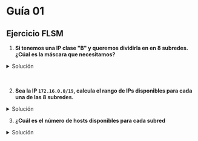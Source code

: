 # Guía 01

## Ejercicio FLSM

1. **Si tenemos una IP clase "B" y queremos dividirla en en 8 subredes. ¿Cúal es la máscara que necesitamos?**

<details>
    <summary>Solución</summary>

1. Como la IP es clase "B", la estructura inicial de la máscara es la siguiente:

||Máscara|
|---|---|
|Binario|11111111.11111111.00000000.00000000|
|Decimal|255.255.0.0|

2. Queremos agregar 8 subredes, por lo que debemos encontrar un valor `n` (número de bits) tal que

$$
\begin{aligned}
    2^n \ge 8
\end{aligned}
$$

3. El valor encontrado es `n = 3`. Esto quiere decir que se cambian 3 bits de la máscara de 0 a 1

||Máscara|
|---|---|
|Antes (binario)|11111111.11111111.00000000.00000000|
|Ahora (binario)|11111111.11111111.11100000.00000000|
|Ahora (decimal)|255.255.224.0|

$\therefore$ La máscara que necesitamos para dividir una IP de clase "B" en 8 subredes, es `255.255.224.0`. También se puede responder `/19` (número de bits)
</details><br/><br/>

2. **Sea la IP `172.16.0.0/19`, calcula el rango de IPs disponibles para cada una de las 8 subredes.**

<details>
    <summary>Solución</summary>

1. Se calcula el **salto** entre subredes, según la siguiente expresión:

$$
\begin{aligned}
    salto = 256 - valor\,octeto\,subred
\end{aligned}
$$

2. De la pregunta 1, se obtiene que el valor del octeto de subred es `224`

3. $salto = (256-224) = 32$

4. Se agregan las **direcciones para las 8 subredes** (en saltos de 32)

|Subred|Dirección Subred|Primera IP útil|Última IP útil|Broadcast|
|---|---|---|---|---|
|1|172.16.0.0||||
|2|172.16.32.0||||
|3|172.16.64.0||||
|4|172.16.96.0||||
|5|172.16.128.0||||
|6|172.16.160.0||||
|7|172.16.192.0||||
|8|172.16.224.0||||
    
5. Se agrega la **Primera IP útil** para cada subred

|Subred|Dirección Subred|Primera IP útil|Última IP útil|Broadcast|
|---|---|---|---|---|
|1|172.16.0.0|172.16.0.1|||
|2|172.16.32.0|172.16.32.1|||
|3|172.16.64.0|172.16.64.1|||
|4|172.16.96.0|172.16.96.1|||
|5|172.16.128.0|172.16.128.1|||
|6|172.16.160.0|172.16.160.1|||
|7|172.16.192.0|172.16.192.1|||
|8|172.16.224.0|172.16.224.1|||

6. Se reserva la última IP de cada subred para el **Broadcast**

|Subred|Dirección Subred|Primera IP útil|Última IP útil|Broadcast|
|---|---|---|---|---|
|1|172.16.0.0|172.16.0.1||172.16.31.255|
|2|172.16.32.0|172.16.32.1||172.16.63.255|
|3|172.16.64.0|172.16.64.1||172.16.95.255|
|4|172.16.96.0|172.16.96.1||172.16.127.255|
|5|172.16.128.0|172.16.128.1||172.16.159.255|
|6|172.16.160.0|172.16.160.1||172.16.191.255|
|7|172.16.192.0|172.16.192.1||172.16.223.255|
|8|172.16.224.0|172.16.224.1||172.16.255.255|

7. Finalmente, La IP anterior al **Broadcast**, corresponde a la **Última IP útil**

|Subred|Dirección Subred|Primera IP útil|Última IP útil|Broadcast|
|---|---|---|---|---|
|1|172.16.0.0|172.16.0.1|172.16.31.254|172.16.31.255|
|2|172.16.32.0|172.16.32.1|172.16.63.254|172.16.63.255|
|3|172.16.64.0|172.16.64.1|172.16.95.254|172.16.95.255|
|4|172.16.96.0|172.16.96.1|172.16.127.254|172.16.127.255|
|5|172.16.128.0|172.16.128.1|172.16.159.254|172.16.159.255|
|6|172.16.160.0|172.16.160.1|172.16.191.254|172.16.191.255|
|7|172.16.192.0|172.16.192.1|172.16.223.254|172.16.223.255|
|8|172.16.224.0|172.16.224.1|172.16.255.254|172.16.255.255|

</details>

3. **¿Cuál es el número de hosts disponibles para cada subred**

<details>
    <summary>Solución</summary>

1. Identificamos los bits disponibles para hosts:

    - Mascara : /19, es decir, 19 bits de los 32 son para la red y subred
    - Bits para hosts: $n = (32 - 19) = 13\,bits$ 

2. Se aplica la siguiente fórmula para **Hosts útiles**:

$$
\begin{aligned}
    Hosts\,útiles = 2^n - 2
\end{aligned}
$$

3. Se obtiene entonces:

$$
\begin{aligned}
    Host\,útiles &= 2^{13} - 2\\[10pt]
    &= 8192 - 2\\[10pt]
    &= 8190
\end{aligned}
$$

$\therefore$ Cada una de las 8 subredes tiene 8,190 hosts útiles disponibles
</details>